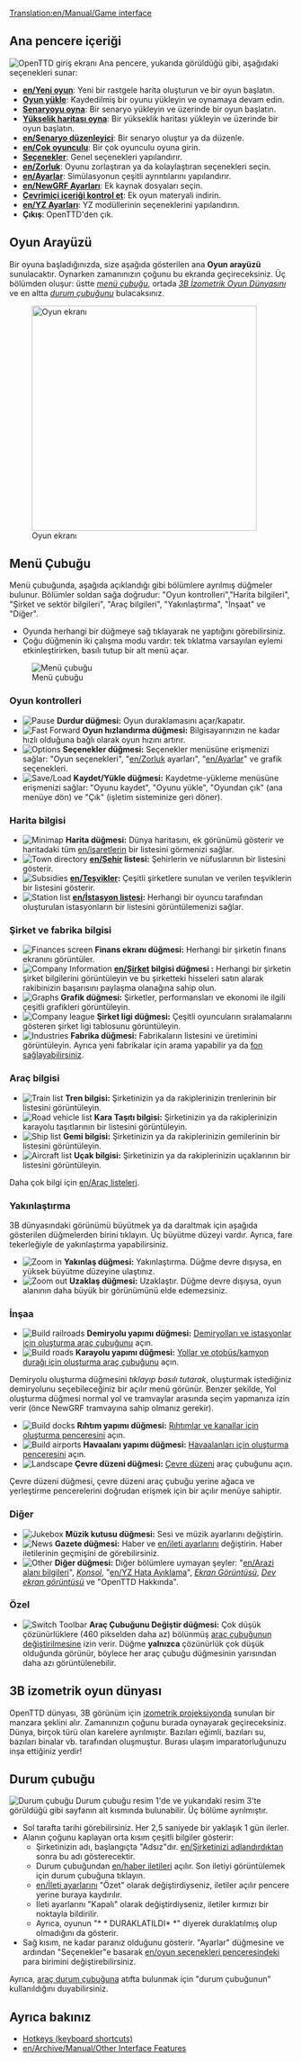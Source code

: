 [[Translation:en/Manual/Game interface]]
{{tr/İçindekiler}}
==Ana pencere içeriği==
[[File:en/Intro screen.png|frame|center|OpenTTD giriş ekranı]]
Ana pencere, yukarıda görüldüğü gibi, aşağıdaki seçenekleri sunar:
* '''[[en/Yeni oyun]]''': Yeni bir rastgele harita oluşturun ve bir oyun başlatın.
* '''[[en/Archive/Manual/Savegame|Oyun yükle]]''': Kaydedilmiş bir oyunu yükleyin ve oynamaya devam edin.
* '''[[en/Archive/Manual/Scenario|Senaryoyu oyna]]''': Bir senaryo yükleyin ve üzerinde bir oyun başlatın.
* '''[[en/Manual/Heightmap|Yükselik haritası oyna]]''': Bir yükseklik haritası yükleyin ve üzerinde bir oyun başlatın.
* '''[[en/Senaryo düzenleyici]]''': Bir senaryo oluştur ya da düzenle.
* '''[[en/Çok oyunculu]]''': Bir çok oyunculu oyuna girin.
* '''[[en/Manual/Game options window|Seçenekler]]''': Genel seçenekleri yapılandırır.
* '''[[en/Zorluk]]''': Oyunu zorlaştıran ya da kolaylaştıran seçenekleri seçin.
* '''[[en/Ayarlar]]''': Simülasyonun çeşitli ayrıntılarını yapılandırır.
* '''[[en/NewGRF Ayarları]]''': Ek kaynak dosyaları seçin.
* '''[[en/Manual/Online content|Çevrimiçi içeriği kontrol et]]''': Ek oyun materyali indirin.
* '''[[en/YZ Ayarları]]''': YZ modüllerinin seçeneklerini yapılandırın.
* '''Çıkış''': OpenTTD'den çık.

==Oyun Arayüzü==
Bir oyuna başladığınızda, size aşağıda gösterilen ana '''Oyun arayüzü''' sunulacaktır. Oynarken zamanınızın çoğunu bu ekranda geçireceksiniz. Üç bölümden oluşur: üstte ''[[en/#The_Menu_bar|menü çubuğu]]'', ortada ''[[en/#3D isometric gameplay world|3B İzometrik Oyun Dünyasını]]'' ve en altta ''[[en/#The_Status_Bar|durum çubuğunu]]'' bulacaksınız.

[[File:en/interface.png|thumb|none|400px|Oyun ekranı]]

==Menü Çubuğu==
Menü çubuğunda, aşağıda açıklandığı gibi bölümlere ayrılmış düğmeler bulunur. Bölümler soldan sağa doğrudur: "Oyun kontrolleri","Harita bilgileri", "Şirket ve sektör bilgileri", "Araç bilgileri", "Yakınlaştırma", "İnşaat" ve "Diğer".

* Oyunda herhangi bir düğmeye sağ tıklayarak ne yaptığını görebilirsiniz.
* Çoğu düğmenin iki çalışma modu vardır: tek tıklatma varsayılan eylemi etkinleştirirken, basılı tutup bir alt menü açar.
[[File:en/Menu bar.png|none|frame|Menü çubuğu]]

===Oyun kontrolleri===
*[[File:en/Pause button.png|Pause]] '''Durdur düğmesi:''' Oyun duraklamasını açar/kapatır.
*[[File:en/Fast Forward button.png|Fast Forward]] '''Oyun hızlandırma düğmesi:''' Bilgisayarınızın ne kadar hızlı olduğuna bağlı olarak oyun hızını artırır.
*[[File:en/Options button.png|Options]] '''Seçenekler düğmesi:''' Seçenekler menüsüne erişmenizi sağlar: "Oyun seçenekleri", "[[en/Zorluk]] ayarları", "[[en/Ayarlar]]" ve grafik seçenekleri.
*[[File:en/Save Load button.png|Save/Load]] '''Kaydet/Yükle düğmesi:''' Kaydetme-yükleme menüsüne erişmenizi sağlar: "Oyunu kaydet", "Oyunu yükle", "Oyundan çık" (ana menüye dön) ve "Çık" (işletim sisteminize geri döner).

===Harita bilgisi===
*[[File:en/Minimap button.png|Minimap]] '''Harita düğmesi:''' Dünya haritasını, ek görünümü gösterir ve haritadaki tüm [[en/işaretlerin]] bir listesini görmenizi sağlar.
*[[File:en/Town directory button.png|Town directory]] '''[[en/Şehir]] listesi:''' Şehirlerin ve nüfuslarının bir listesini gösterir.
*[[File:en/Subsidies button.png|Subsidies]] '''[[en/Teşvikler]]:''' Çeşitli şirketlere sunulan ve verilen teşviklerin bir listesini gösterir.
*[[File:en/Station list button.png|Station list]] '''[[en/İstasyon listesi]]:''' Herhangi bir oyuncu tarafından oluşturulan istasyonların bir listesini görüntülemenizi sağlar.

===Şirket ve fabrika bilgisi===
*[[File:en/Finances screen button.png|Finances screen]] '''Finans ekranı düğmesi:''' Herhangi bir şirketin finans ekranını görüntüler.
*[[File:en/Company information button.png|Company Information]] '''[[en/Şirket]] bilgisi düğmesi :''' Herhangi bir şirketin şirket bilgilerini görüntüleyin ve bu şirketteki hisseleri satın alarak rakibinizin başarısını paylaşma olanağına sahip olun.
*[[File:en/Graphs button.png|Graphs]] '''Grafik düğmesi:''' Şirketler, performansları ve ekonomi ile ilgili çeşitli grafikleri görüntüleyin.
*[[File:en/Company league table button.png|Company league]] '''Şirket ligi düğmesi:''' Çeşitli oyuncuların sıralamalarını gösteren şirket ligi tablosunu görüntüleyin.
*[[File:en/Industry button.png|Industries]] '''Fabrika düğmesi:''' Fabrikaların listesini ve üretimini görüntüleyin. Ayrıca yeni fabrikalar için arama yapabilir ya da [[en/Manual/Industries#Funding_New_Industries|fon sağlayabilirsiniz]].

===Araç bilgisi===
*[[File:en/Train Information button.png|Train list]] '''Tren bilgisi:''' Şirketinizin ya da rakiplerinizin trenlerinin bir listesini görüntüleyin.
*[[File:en/Road Vehicle Information button.png|Road vehicle list]] '''Kara Taşıtı bilgisi:''' Şirketinizin ya da rakiplerinizin karayolu taşıtlarının bir listesini görüntüleyin.
*[[File:en/Ship Information button.png|Ship list]] '''Gemi bilgisi:''' Şirketinizin ya da rakiplerinizin gemilerinin bir listesini görüntüleyin.
*[[File:en/Aircraft Information button.png|Aircraft list]] '''Uçak bilgisi:''' Şirketinizin ya da rakiplerinizin uçaklarının bir listesini görüntüleyin.
Daha çok bilgi için [[en/Araç listeleri]].

===Yakınlaştırma===
3B dünyasındaki görünümü büyütmek ya da daraltmak için aşağıda gösterilen düğmelerden birini tıklayın. Üç büyütme düzeyi vardır. Ayrıca, fare tekerleğiyle de yakınlaştırma yapabilirsiniz.
*[[File:en/Zoom in button.png|Zoom in]] '''Yakınlaş düğmesi:''' Yakınlaştırma. Düğme devre dışıysa, en yüksek büyütme düzeyine ulaştınız.
*[[File:en/Zoom out button.png|Zoom out]] '''Uzaklaş düğmesi:''' Uzaklaştır. Düğme devre dışıysa, oyun alanının daha büyük bir görünümünü elde edemezsiniz.

===İnşaa===
*[[File:it/Railroad build button.png|Build railroads]] '''Demiryolu yapımı düğmesi:''' [[en/Manual/Railway construction|Demiryolları ve istasyonlar için oluşturma araç çubuğunu]] açın.
*[[File:en/Road build button.png|Build roads]] '''Karayolu yapımı düğmesi:''' [[en/Manual/Roadway construction|Yollar ve otobüs/kamyon durağı için oluşturma araç çubuğunu]] açın.

Demiryolu oluşturma düğmesini ''tıklayıp basılı tutarak'', oluşturmak istediğiniz demiryolunu seçebileceğiniz bir açılır menü görünür. Benzer şekilde, Yol oluşturma düğmesi normal yol ve tramvaylar arasında seçim yapmanıza izin verir (önce NewGRF tramvayına sahip olmanız gerekir).
*[[File:en/Dock build button.png|Build docks]] '''Rıhtım yapımı düğmesi:''' [[en/Manual/Waterway construction|Rıhtımlar ve kanallar için oluşturma penceresini]] açın.
*[[File:en/Airport build button.png|Build airports]] '''Havaalanı yapımı düğmesi:''' [[en/Manual/Airport construction|Havaalanları için oluşturma penceresini]] açın.
*[[File:en/Landscaping button.png|Landscape]] '''Çevre düzeni düğmesi:''' [[en/Manual/Landscaping|Çevre düzeni]] araç çubuğunu açın.

Çevre düzeni düğmesi, çevre düzeni araç çubuğu yerine ağaca ve yerleştirme pencerelerini doğrudan erişmek için bir açılır menüye sahiptir.

===Diğer===
*[[File:en/Sound Music button.png|Jukebox]] '''Müzik kutusu düğmesi:''' Sesi ve müzik ayarlarını değiştirin.
*[[File:en/News button.png|News]] '''Gazete düğmesi:''' Haber ve [[en/ileti ayarlarını]] değiştirin. Haber iletilerinin geçmişini de görebilirsiniz.
*[[File:en/Other button.png|Other]] '''Diğer düğmesi:''' Diğer bölümlere uymayan şeyler: "[[en/Arazi alanı bilgileri]]", ''[[en/Manual/Console|Konsol]]'', "[[en/YZ Hata Ayıklama]]", ''[[en/Manual/Screenshot|Ekran Görüntüsü]]'', ''[[en/Manual/Screenshot|Dev ekran görüntüsü]]'' ve "OpenTTD Hakkında".

===Özel===
*[[File:en/ToggleButton.png|Switch Toolbar]] '''Araç Çubuğunu Değiştir düğmesi:''' Çok düşük çözünürlüklere (460 pikselden daha az) bölünmüş [[en/switch toolbar|araç çubuğunun değiştirilmesine]] izin verir. Düğme '''yalnızca''' çözünürlük çok düşük olduğunda görünür, böylece her araç çubuğu düğmesinin yarısından daha azı görüntülenebilir.

==3B izometrik oyun dünyası==

OpenTTD dünyası, 3B görünüm için [http://en.wikipedia.org/wiki/Video_games_with_isometric_graphics izometrik projeksiyonda] sunulan bir manzara şeklini alır. Zamanınızın çoğunu burada oynayarak geçireceksiniz. Dünya, birçok türü olan karelere ayrılmıştır. Bazıları eğimli, bazıları su, bazıları binalar vb. tarafından oluşmuştur. Burası ulaşım imparatorluğunuzu inşa ettiğiniz yerdir!

==Durum çubuğu==
[[File:en/status-bar.png|none|frame|Durum çubuğu]]
Durum çubuğu resim 1'de ve yukarıdaki resim 3'te görüldüğü gibi sayfanın alt kısmında bulunabilir. Üç bölüme ayrılmıştır.
*Sol tarafta tarihi görebilirsiniz. Her 2,5 saniyede bir yaklaşık 1 gün ilerler.
*Alanın çoğunu kaplayan orta kısım çeşitli bilgiler gösterir:
**Şirketinizin adı, başlangıçta "Adsız"dır. [[en/Şirketinizi adlandırdıktan]] sonra bu adı gösterecektir.
**Durum çubuğundan [[en/haber iletileri]] açılır. Son iletiyi görüntülemek için durum çubuğuna tıklayın.
**[[en/İleti ayarlarını]] "Özet" olarak değiştirdiyseniz, iletiler açılır pencere yerine buraya kaydırılır.
**İleti ayarlarını "Kapalı" olarak değiştirdiyseniz, iletiler kırmızı bir noktayla bildirilir.
**Ayrıca, oyunun "* * DURAKLATILDI* *" diyerek duraklatılmış olup olmadığını da gösterir.
*Sağ kısım, ne kadar paranız olduğunu gösterir. "Ayarlar" düğmesine ve ardından "Seçenekler"e basarak [[en/oyun seçenekleri penceresindeki]] para birimini değiştirebilirsiniz.
Ayrıca, [[en/Manual/Status bar|araç durum çubuğuna]] atıfta bulunmak için "durum çubuğunun" kullanıldığını duyabilirsiniz.

==Ayrıca bakınız==
* [[en/Manual/Hotkeys|Hotkeys (keyboard shortcuts)]]
* [[en/Archive/Manual/Other Interface Features]]